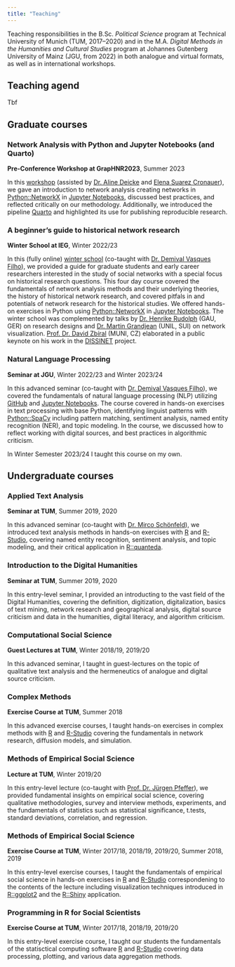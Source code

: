```yaml
---
title: "Teaching"
---
```


Teaching responsibilities in the B.Sc. *Political Science* program at Technical University of Munich (TUM, 2017–2020) and in the M.A. *Digital Methods in the Humanities and Cultural Studies* program at Johannes Gutenberg University of Mainz (JGU, from 2022) in both analogue and virtual formats, as well as in international workshops.

## Teaching agend

Tbf


## Graduate courses

### Network Analysis with Python and Jupyter Notebooks (and Quarto)

**Pre-Conference Workshop at GrapHNR2023**, Summer 2023

In this [workshop](https://graphentechnologien.hypotheses.org/tagungen/graphentechnologien-2023/programme#workshop-1) (assisted by [Dr. Aline Deicke](https://www.adwmainz.de/mitarbeiterinnen/profil/prof-dr-aline-deicke.html) and [Elena Suarez Cronauer](https://www.adwmainz.de/mitarbeiterinnen/profil/elena-suarez-cronauer.html)), we gave an introduction to network analysis creating networks in [Python::NetworkX](https://networkx.org) in [Jupyter Notebooks](https://jupyter.org), discussed best practices, and reflected critically on our methodology. Additionally, we introduced the pipeline [Quarto](https://quarto.org) and highlighted its use for publishing reproducible research.


### A beginner’s guide to historical network research

**Winter School at IEG**, Winter 2022/23

In this (fully online) [winter school](https://ieg-dhr.github.io/hnr-winterschool/) (co-taught with [Dr. Demival Vasques Filho](https://scholar.google.com/citations?user=f8pD2ucAAAAJ&hl=en&authuser=1)), we provided a guide for graduate students and early career researchers interested in the study of social networks with a special focus on historical research questions. This four day course covered the fundamentals of network analysis methods and their underlying theories, the history of historical network research, and covered pitfals in and potentials of network research for the historical studies. We offered hands-on exercises in Python using [Python::NetworkX](https://networkx.org) in [Jupyter Notebooks](https://jupyter.org). The winter school was complemented by talks by [Dr. Henrike Rudolph](https://www.sinologie-goettingen.de/seminar/person/dr-henrike-rudolph/) (GAU, GER) on research designs and [Dr. Martin Grandjean](https://www.martingrandjean.ch/) (UNIL, SUI) on network visualization. [Prof. Dr. David Zbíral](https://www.muni.cz/en/people/52251-david-zbiral) (MUNI, CZ) elaborated in a public keynote on his work in the [DISSINET](https://dissinet.cz/) project.


### Natural Language Processing

**Seminar at JGU**, Winter 2022/23 and Winter 2023/24

In this advanced seminar (co-taught with [Dr. Demival Vasques Filho](https://scholar.google.com/citations?user=f8pD2ucAAAAJ&hl=en&authuser=1)), we covered the fundamentals of natural language processing (NLP) utilizing [GitHub](https://github.com/) and [Jupyter Notebooks](https://jupyter.org). The course covered in hands-on exercises in text processing with base Python, identifying linguist patterns with [Python::SpaCy](https://spacy.io) including pattern matching, sentiment analysis, named entity recognition (NER), and topic modeling. In the course, we discussed how to reflect working with digital sources, and best practices in algorithmic criticism.

In Winter Semester 2023/24 I taught this course on my own.

## Undergraduate courses

### Applied Text Analysis

**Seminar at TUM**, Summer 2019, 2020

In this advanced seminar (co-taught with [Dr. Mirco Schönfeld](https://mircoschoenfeld.de/)), we introduced text analysis methods  in hands-on exercises with [R](https://www.r-project.org/) and [R-Studio](https://posit.co/), covering named entity recognition, sentiment analysis, and topic modeling, and their critical application in [R::quanteda](http://quanteda.io/).

### Introduction to the Digital Humanities

**Seminar at TUM**, Summer 2019, 2020

In this entry-level seminar, I provided an introducting to the vast field of the Digital Humanities, covering the definition, digitization, digitalization, basics of text mining, network research and geographical analysis, digital source criticism and data in the humanities, digital literacy, and algorithm criticism.

### Computational Social Science

**Guest Lectures at TUM**, Winter 2018/19, 2019/20

In this advanced seminar, I taught in guest-lectures on the topic of qualitative text analysis and the hermeneutics of analogue and digital source criticism.

### Complex Methods

**Exercise Course at TUM**, Summer 2018

In this advanced exercise courses, I taught hands-on exercises in complex methods with [R](https://www.r-project.org/) and [R-Studio](https://posit.co/) covering the fundamentals in network research, diffusion models, and simulation.

### Methods of Empirical Social Science

**Lecture at TUM**, Winter 2019/20

In this entry-level lecture (co-taught with [Prof. Dr. Jürgen Pfeffer](http://www.pfeffer.at)), we provided fundamental insights on empirical social science, covering qualitative methodologies, survey and interview methods, experiments, and the fundamentals of statistics such as statistical significance, t.tests, standard deviations, correlation, and regression.

### Methods of Empirical Social Science

**Exercise Course at TUM**, Winter 2017/18, 2018/19, 2019/20, Summer 2018, 2019

In this entry-level exercise courses, I taught the fundamentals of empirical social science in hands-on exercises in [R](https://www.r-project.org/) and [R-Studio](https://posit.co/) correspondening to the contents of the lecture including visualization techniques introduced in [R::ggplot2](https://ggplot2.tidyverse.org/) and the [R::Shiny](https://shiny.rstudio.com/) application.

### Programming in R for Social Scientists

**Exercise Course at TUM**, Winter 2017/18, 2018/19, 2019/20

In this entry-level exercise course, I taught our students the fundamentals of the statisctical computing software [R](https://www.r-project.org/) and [R-Studio](https://posit.co/) covering data processing, plotting, and various data aggregation methods.
   



